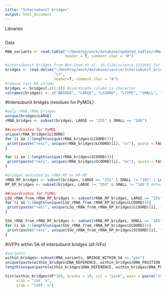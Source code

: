```yaml
---
title: "Intersubunit bridges"
output: html_document
---
```

Libraries
```r

```

Data
```r
RNA_variants <- read.table("~/Desktop/work/database/updated_tables/rRNA_annotation.txt", sep = "\t",
                           header = T, comment.char = "#")

#intersubunit bridges from Ben-Shem et al. 10.1126/science.1212642 for Ribosome A. Pre-filtered for entries where a contact is made using at least one rRNA (i.e. not shown purely protein-protein bridges). Also removed contacts mediated by Os.
bridges <- read.delim("~/Desktop/work/database/source/Intersubunit_bridges_BenShem_etal.txt",
                      "\t",
                      header=T, comment.char = "#")
#remove last NA column
bridges <- bridges[,c(1:8)] #coordinate column is character
colnames(bridges) <- c("BRIDGE", "LARGE", "LCOORD", "LTYPE", "SMALL", "SCOORD", "STYPE", "COMMENT")
```

#Intersubunit bridges (residues for PyMOL)
```r
#only rRNA:rRNA bridges
unique(bridges$LARGE)
rRNA_bridges <- subset(bridges, LARGE == "25S" & SMALL == "18S")

##coordinates for PyMOL
unique(rRNA_bridges$LCOORD)
for (i in 1:length(unique(rRNA_bridges$LCOORD))){
 print(paste("resi", unique(rRNA_bridges$LCOORD)[i], "or"), quote = FALSE, sep = "")
}

for (i in 1:length(unique(rRNA_bridges$SCOORD))){
 print(paste("resi", unique(rRNA_bridges$SCOORD)[i], "or"), quote = FALSE, sep = "")
}

#bridges mediated by rRNA-RP or RP-RP
rRNA_RP_bridges <- subset(bridges, LARGE == "25S" & SMALL != "18S" | LARGE != "25S" & SMALL == "18S")
RP_RP_bridges <- subset(bridges, LARGE != "25S" & SMALL != "18S") #shared with rRNA_RP_bridges

##coordinates for PyMOL
LSU_rRNA_from_rRNA_RP_bridges <- subset(rRNA_RP_bridges, LARGE == "25S")
for (i in 1:length(unique(LSU_rRNA_from_rRNA_RP_bridges$LCOORD))){
 print(paste("resi", unique(LSU_rRNA_from_rRNA_RP_bridges$LCOORD)[i], "or"), quote = FALSE, sep = "")
}

SSU_rRNA_from_rRNA_RP_bridges <- subset(rRNA_RP_bridges, SMALL == "18S")
for (i in 1:length(unique(SSU_rRNA_from_rRNA_RP_bridges$SCOORD))){
 print(paste("resi", unique(SSU_rRNA_from_rRNA_RP_bridges$SCOORD)[i], "or"), quote = FALSE, sep = "")
}
```

#iVFPs within 5A of intersubunit bridges (all iVFs)
```r
#variants
within_bridges<-subset(RNA_variants, BRIDGE_WITHIN_5A == "yes")
unique(paste(within_bridges$DNA_REFERENCE, within_bridges$DNA_POSITION, within_bridges$DNA_ISOLATE, sep =""))
length(unique(paste(within_bridges$DNA_REFERENCE, within_bridges$DNA_POSITION, within_bridges$DNA_ISOLATE, sep ="")))

hist(within_bridges$VF*100, breaks = 19, col = "pink", main = paste("iVFP distribution of", length(unique(paste(within_bridges$DNA_REFERENCE, within_bridges$DNA_POSITION, within_bridges$DNA_ISOLATE, sep =""))), "variants within 5Å of the intersubunit bridges"),
     xlab = "iVF, %",
     ylab = "iVFP, n")

```
